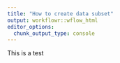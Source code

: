 ```yaml
---
title: "How to create data subset"
output: workflowr::wflow_html
editor_options:
  chunk_output_type: console
---
```



This is a test
